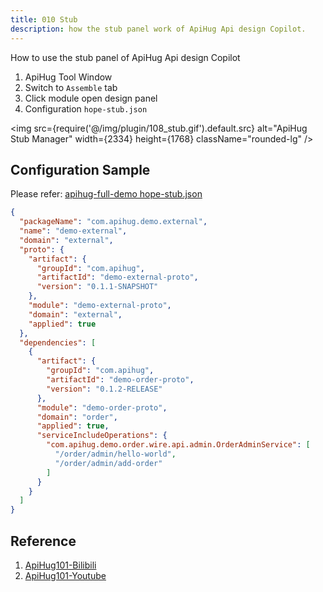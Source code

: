 ```yaml
---
title: 010 Stub
description: how the stub panel work of ApiHug Api design Copilot.
---
```


How to use the stub panel of ApiHug Api design Copilot

1. ApiHug Tool Window
2. Switch to `Assemble` tab
3. Click module open design panel
4. Configuration `hope-stub.json`

<img src={require('@/img/plugin/108_stub.gif').default.src} alt="ApiHug Stub Manager" width={2334} height={1768} className="rounded-lg" />

## Configuration Sample

Please refer: [apihug-full-demo hope-stub.json](https://github.com/apihug/apihug-full-demo/blob/main/demo-external/src/main/resources/hope-stub.json)

```json
{
  "packageName": "com.apihug.demo.external",
  "name": "demo-external",
  "domain": "external",
  "proto": {
    "artifact": {
      "groupId": "com.apihug",
      "artifactId": "demo-external-proto",
      "version": "0.1.1-SNAPSHOT"
    },
    "module": "demo-external-proto",
    "domain": "external",
    "applied": true
  },
  "dependencies": [
    {
      "artifact": {
        "groupId": "com.apihug",
        "artifactId": "demo-order-proto",
        "version": "0.1.2-RELEASE"
      },
      "module": "demo-order-proto",
      "domain": "order",
      "applied": true,
      "serviceIncludeOperations": {
        "com.apihug.demo.order.wire.api.admin.OrderAdminService": [
          "/order/admin/hello-world",
          "/order/admin/add-order"
        ]
      }
    }
  ]
}
```

## Reference

1. [ApiHug101-Bilibili](https://space.bilibili.com/666522636)
2. [ApiHug101-Youtube](https://youtube.com/@ApiHug?si=C1yw0poHA01zbmyj)

